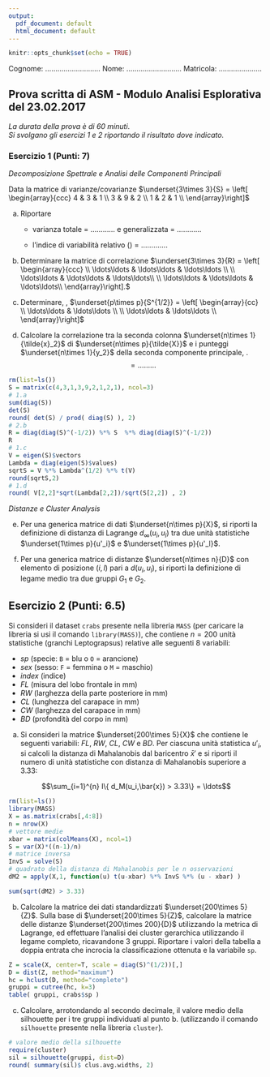 ```yaml
---
output:
  pdf_document: default
  html_document: default
---
```


```r
knitr::opts_chunk$set(echo = TRUE)
```

Cognome: $\ldots\ldots\ldots\ldots\ldots\ldots\ldots\ldots\ldots$ Nome: $\ldots\ldots\ldots\ldots\ldots\ldots\ldots\ldots\ldots$ Matricola: $\ldots\ldots\ldots\ldots\ldots\ldots\ldots$ 


## Prova scritta di ASM - Modulo Analisi Esplorativa del 23.02.2017

*La durata della prova è di 60 minuti*.\
*Si svolgano gli esercizi 1 e 2 riportando il risultato dove indicato.*


### Esercizio 1 (Punti: 7)

*Decomposizione Spettrale e Analisi delle Componenti Principali*


Data la matrice di varianze/covarianze $\underset{3\times 3}{S} = 
\left[
\begin{array}{ccc}
4 & 3 & 1 \\
3 & 9 & 2 \\
1 & 2 & 1 \\
\end{array}\right]$

a. Riportare

    - varianza totale = $\ldots\ldots\ldots\ldots$ e generalizzata  = $\ldots\ldots\ldots\ldots$ 
    
    - l'indice di variabilità relativo (\underline{arrotondare al secondo decimale})  = $\ldots\ldots\ldots\ldots$. 
    
b. Determinare la matrice di correlazione $\underset{3\times 3}{R} = 
\left[
\begin{array}{ccc}
\\
\ldots\ldots &  \ldots\ldots  &  \ldots\ldots \\
\\
\ldots\ldots &  \ldots\ldots  &  \ldots\ldots\\
\\
\ldots\ldots &  \ldots\ldots  &  \ldots\ldots\\
\end{array}\right].$


c. Determinare, \underline{arrotondando al secondo decimale}, $\underset{p\times p}{S^{1/2}} = 
\left[
\begin{array}{cc}
\\
\ldots\ldots &  \ldots\ldots \\
\\
\ldots\ldots &  \ldots\ldots \\
\end{array}\right]$

d. Calcolare la correlazione tra la seconda colonna $\underset{n\times 1}{\tilde{x}_2}$ di $\underset{n\times p}{\tilde{X}}$ e i punteggi $\underset{n\times 1}{y_2}$ della seconda componente principale, \underline{arrotondando al secondo decimale}. 
$$= \ldots\ldots\ldots$$

```r
rm(list=ls())
S = matrix(c(4,3,1,3,9,2,1,2,1), ncol=3)
# 1.a
sum(diag(S))
det(S)
round( det(S) / prod( diag(S) ), 2)
# 2.b
R = diag(diag(S)^(-1/2)) %*% S  %*% diag(diag(S)^(-1/2))
R
# 1.c 
V = eigen(S)$vectors
Lambda = diag(eigen(S)$values)
sqrtS = V %*% Lambda^(1/2) %*% t(V)
round(sqrtS,2)
# 1.d 
round( V[2,2]*sqrt(Lambda[2,2])/sqrt(S[2,2]) , 2)
```

*Distanze e Cluster Analysis*


e. Per una generica matrice di dati $\underset{n\times p}{X}$, si riporti la definizione di distanza di Lagrange $d_{\infty}(u_i,u_l)$ tra due unità statistiche $\underset{1\times p}{u'_i}$ e $\underset{1\times p}{u'_l}$. 

\fbox{\parbox[b][6em][t]{1\textwidth}{

\bigskip

\bigskip
$d_{\infty}(u_i,u_l) = $
\bigskip

}}


f. Per una generica matrice di distanze $\underset{n\times n}{D}$ con elemento di posizione $(i,l)$ pari a $d(u_i, u_l)$, si riporti la definizione di legame medio tra due gruppi $G_1$ e $G_2$. 

\fbox{\parbox[b][6em][t]{1\textwidth}{

\bigskip

\bigskip
$d(G_1,G_2) = $
\bigskip

}}


\newpage

## Esercizio 2 (Punti: 6.5)


Si consideri il dataset `crabs` presente nella libreria `MASS` (per caricare la libreria si usi il comando `library(MASS)`), che contiene $n=200$ unità statistiche (granchi Leptograpsus) relative alle seguenti $8$ variabili:

* *sp* (specie: `B` = blu o `O` = arancione)
* *sex* (sesso: `F` = femmina o `M` = maschio)
* *index* (indice)
* *FL* (misura del lobo frontale in mm) 
* *RW* (larghezza della parte posteriore in mm)
* *CL* (lunghezza del carapace in mm)
* *CW* (larghezza del carapace in mm)
* *BD* (profondità del corpo in mm)


a. Si consideri la matrice $\underset{200\times 5}{X}$ che contiene le seguenti variabili: *FL*, *RW*, *CL*, *CW* e *BD*. Per ciascuna unità statistica $u'_i$, si calcoli la distanza di Mahalanobis dal baricentro $\bar{x}'$ e si riporti il numero di unità statistiche con distanza di Mahalanobis superiore a $3.33$:


$$\sum_{i=1}^{n} I\{ d_M(u_i,\bar{x}) > 3.33\} = \ldots$$

```r
rm(list=ls())
library(MASS)
X = as.matrix(crabs[,4:8])
n = nrow(X)
# vettore medie
xbar = matrix(colMeans(X), ncol=1)
S = var(X)*((n-1)/n)
# matrice inversa
InvS = solve(S)
# quadrato della distanza di Mahalanobis per le n osservazioni
dM2 = apply(X,1, function(u) t(u-xbar) %*% InvS %*% (u - xbar) )

sum(sqrt(dM2) > 3.33)
```




b. Calcolare la matrice dei dati standardizzati $\underset{200\times 5}{Z}$. Sulla base di $\underset{200\times 5}{Z}$, calcolare la matrice delle distanze $\underset{200\times 200}{D}$ utilizzando la metrica di Lagrange, ed effettuare l'analisi dei cluster gerarchica utilizzando il legame completo, ricavandone 3 gruppi. 
Riportare i valori della tabella a doppia entrata che incrocia la classificazione ottenuta e la variabile `sp`. 

```r
Z = scale(X, center=T, scale = diag(S)^(1/2))[,]
D = dist(Z, method="maximum")
hc = hclust(D, method="complete")
gruppi = cutree(hc, k=3)
table( gruppi, crabs$sp )
```

\fbox{\parbox[b][11em][t]{1\textwidth}{ 
\begin{tabular}{c|c|c|}
 & \multicolumn{2}{c}{Specie}\\
        & B $\quad$ & O $\quad$ \\
\hline
Gruppo 1 & & \\
& & \\
Gruppo 2 & & \\
& & \\
Gruppo 3 & & \\
& & \\
 \hline
\end{tabular}
}}

c. Calcolare, arrotondando al secondo decimale, il valore medio della silhouette per i tre gruppi individuati al punto b. (utilizzando il comando `silhouette` presente nella libreria `cluster`). 

```r
# valore medio della silhouette
require(cluster)
sil = silhouette(gruppi, dist=D)
round( summary(sil)$ clus.avg.widths, 2)
```


\fbox{\parbox[b][12em][t]{1\textwidth}{ 

\bigskip

\begin{tabular}{c|c}
 & Valore medio della Silhouette\\
\hline
Gruppo 1 &  \\
&  \\
Gruppo 2 &  \\
&  \\
Gruppo 3 &  \\
&  \\
 \hline
\end{tabular}
}}


